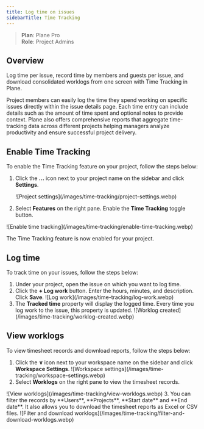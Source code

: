 ```yaml
---
title: Log time on issues
sidebarTitle: Time Tracking
---
```


> **Plan**: Plane Pro   
> **Role**: Project Admins

## Overview

Log time per issue, record time by members and guests per issue, and download consolidated worklogs from one screen with Time Tracking in Plane.

Project members can easily log the time they spend working on specific issues directly within the issue details page. Each time entry can include details such as the amount of time spent and optional notes to provide context. Plane also offers comprehensive reports that aggregate time-tracking data across different projects helping managers analyze productivity and ensure successful project delivery.

## Enable Time Tracking
To enable the Time Tracking feature on your project, follow the steps below:

1. Click the **…** icon next to your project name on the sidebar and click **Settings**.
    <Frame>![Project settings](/images/time-tracking/project-settings.webp)</Frame>

2. Select **Features** on the right pane. Enable the **Time Tracking** toggle button. 
<Frame>![Enable time tracking](/images/time-tracking/enable-time-tracking.webp)</Frame>

The Time Tracking feature is now enabled for your project. 

## Log time

To track time on your issues, follow the steps below:
1. Under your project, open the issue on which you want to log time. 
2. Click the **+ Log work** button. Enter the hours, minutes, and description. Click **Save**.
    <Frame>![Log work](/images/time-tracking/log-work.webp)</Frame>
3. The **Tracked time** property will display the logged time. Every time you log work to the issue, this property is updated.
    <Frame>![Worklog created](/images/time-tracking/worklog-created.webp)</Frame>

## View worklogs

To view timesheet records and download reports, follow the steps below:
1. Click the **&or;** icon next to your workspace name on the sidebar and click **Workspace Settings**.
    <Frame>![Workspace settings](/images/time-tracking/workspace-settings.webp)</Frame>
2. Select **Worklogs** on the right pane to view the timesheet records. 
<Frame>![View worklogs](/images/time-tracking/view-worklogs.webp)</Frame>
3. You can filter the records by **Users**, **Projects**, **Start date** and **End date**. It also allows you to download the timesheet reports as Excel or CSV files.
    <Frame>![Filter and download worklogs](/images/time-tracking/filter-and-download-worklogs.webp)</Frame>
